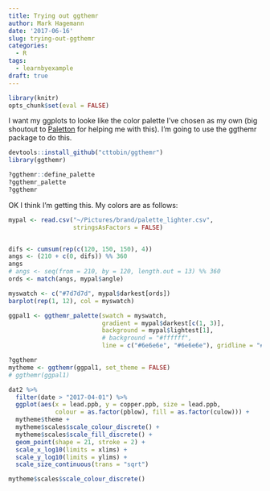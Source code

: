 ```yaml
---
title: Trying out ggthemr
author: Mark Hagemann
date: '2017-06-16'
slug: trying-out-ggthemr
categories:
  - R
tags:
  - learnbyexample
draft: true
---
```


```r
library(knitr)
opts_chunk$set(eval = FALSE)
```

I want my ggplots to looke like the color palette I've chosen as my own (big shoutout to [Paletton](http://paletton.com) for helping me with this). I'm going to use the ggthemr package to do this.

```r
devtools::install_github("cttobin/ggthemr")
library(ggthemr)

?ggthemr::define_palette
?ggthemr_palette
?ggthemr


```

OK I think I'm getting this. My colors are as follows:

```r
mypal <- read.csv("~/Pictures/brand/palette_lighter.csv", 
                  stringsAsFactors = FALSE)


difs <- cumsum(rep(c(120, 150, 150), 4))
angs <- (210 + c(0, difs)) %% 360
angs
# angs <- seq(from = 210, by = 120, length.out = 13) %% 360
ords <- match(angs, mypal$angle)

myswatch <- c("#7d7d7d", mypal$darkest[ords])
barplot(rep(1, 12), col = myswatch)

ggpal1 <- ggthemr_palette(swatch = myswatch, 
                          gradient = mypal$darkest[c(1, 3)], 
                          background = mypal$lightest[1],
                          # background = "#ffffff",
                          line = c("#6e6e6e", "#6e6e6e"), gridline = "#c3c3c3")
```


```r
?ggthemr
mytheme <- ggthemr(ggpal1, set_theme = FALSE)
# ggthemr(ggpal1)

dat2 %>%
  filter(date > "2017-04-01") %>%
  ggplot(aes(x = lead.ppb, y = copper.ppb, size = lead.ppb,
             colour = as.factor(pblow), fill = as.factor(culow))) +
  mytheme$theme +
  mytheme$scales$scale_colour_discrete() +
  mytheme$scales$scale_fill_discrete() +
  geom_point(shape = 21, stroke = 2) +
  scale_x_log10(limits = xlims) + 
  scale_y_log10(limits = ylims) +
  scale_size_continuous(trans = "sqrt")

mytheme$scales$scale_colour_discrete()
```

